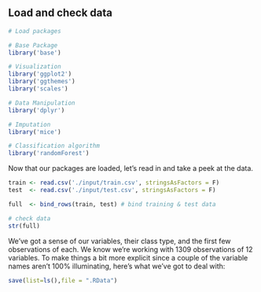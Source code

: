 ## Load and check data

```r
# Load packages

# Base Package
library('base')

# Visualization
library('ggplot2')
library('ggthemes')
library('scales')

# Data Manipulation
library('dplyr') 

# Imputation
library('mice') 

# Classification algorithm
library('randomForest') 
```

Now that our packages are loaded, let’s read in and take a peek at the data.

```r
train <- read.csv('./input/train.csv', stringsAsFactors = F)
test  <- read.csv('./input/test.csv', stringsAsFactors = F)

full  <- bind_rows(train, test) # bind training & test data

# check data
str(full)
```

We’ve got a sense of our variables, their class type, and the first few observations of each. We know we’re working with 1309 observations of 12 variables. To make things a bit more explicit since a couple of the variable names aren’t 100% illuminating, here’s what we’ve got to deal with:


```r
save(list=ls(),file = ".RData")
```

